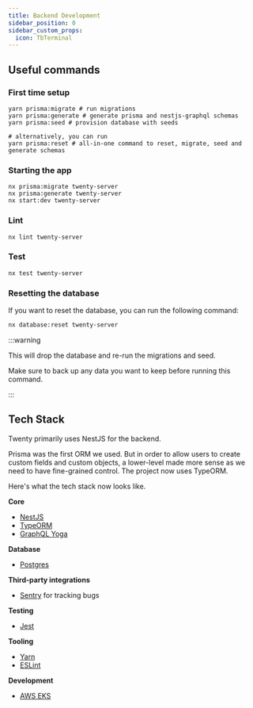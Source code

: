 ```yaml
---
title: Backend Development
sidebar_position: 0
sidebar_custom_props:
  icon: TbTerminal
---
```





<DocCardList />

## Useful commands

### First time setup

```
yarn prisma:migrate # run migrations
yarn prisma:generate # generate prisma and nestjs-graphql schemas
yarn prisma:seed # provision database with seeds

# alternatively, you can run
yarn prisma:reset # all-in-one command to reset, migrate, seed and generate schemas
```

###  Starting the app

```
nx prisma:migrate twenty-server
nx prisma:generate twenty-server 
nx start:dev twenty-server
```

### Lint

```
nx lint twenty-server
```

### Test

```
nx test twenty-server
```

### Resetting the database

If you want to reset the database, you can run the following command:

```bash
nx database:reset twenty-server
```

:::warning

This will drop the database and re-run the migrations and seed.

Make sure to back up any data you want to keep before running this command.

:::

## Tech Stack

Twenty primarily uses NestJS for the backend. 

Prisma was the first ORM we used. But in order to allow users to create custom fields and custom objects, a lower-level made more sense as we need to have fine-grained control. The project now uses TypeORM. 

Here's what the tech stack now looks like. 


**Core**
- [NestJS](https://nestjs.com/)
- [TypeORM](https://typeorm.io/)
- [GraphQL Yoga](https://the-guild.dev/graphql/yoga-server)

**Database**
- [Postgres](https://www.postgresql.org/)

**Third-party integrations**
- [Sentry](https://sentry.io/welcome/) for tracking bugs

**Testing**
- [Jest](https://jestjs.io/)

**Tooling**
- [Yarn](https://yarnpkg.com/)
- [ESLint](https://eslint.org/)

**Development**
- [AWS EKS](https://aws.amazon.com/eks/) 